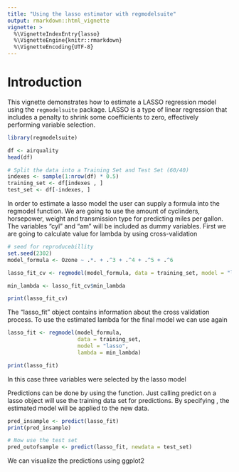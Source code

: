 ```yaml
---
title: "Using the lasso estimator with regmodelsuite"
output: rmarkdown::html_vignette
vignette: >
  %\VignetteIndexEntry{lasso}
  %\VignetteEngine{knitr::rmarkdown}
  %\VignetteEncoding{UTF-8}
---
```


# Introduction

This vignette demonstrates how to estimate a LASSO regression model using the `regmodelsuite` package. LASSO is a type of linear regression that includes a penalty to shrink some coefficients to zero, effectively performing variable selection.



```r
library(regmodelsuite)

df <- airquality
head(df)

# Split the data into a Training Set and Test Set (60/40)
indexes <- sample(1:nrow(df) * 0.5)
training_set <- df[indexes , ]
test_set <- df[-indexes, ] 

```
In order to estimate a lasso model the user can supply a formula into the regmodel function. We are going to use the amount of cyclinders, horsepower, weight and transmission type for predicting miles per gallon. The variables "cyl" and "am" will be included as dummy variables.
First we are going to calculate value for lambda by using cross-validation

```r
# seed for reproducebillity
set.seed(2302)
model_formula <- Ozone ~ .*. + .^3 + .^4 + .^5 + .^6

lasso_fit_cv <- regmodel(model_formula, data = training_set, model = "lasso", cv = T)

min_lambda <- lasso_fit_cv$min_lambda

print(lasso_fit_cv)


```
The "lasso_fit" object contains information about the cross validation process. To use the estimated lambda for the final model we can use \code{regmodel} again

```r
lasso_fit <- regmodel(model_formula,
                      data = training_set,
                      model = "lasso",
                      lambda = min_lambda)

print(lasso_fit)
```
In this case three variables were selected by the lasso model

Predictions can be done by using the \code{predict()} function.
Just calling predict on a lasso object will use the training data set for 
predictions. By specifying \code{newdata}, the estimated model will be applied to 
the new data.

```r
pred_insample <- predict(lasso_fit)
print(pred_insample)

# Now use the test set
pred_outofsample <- predict(lasso_fit, newdata = test_set)
```

We can visualize the predictions using ggplot2
```r

```

